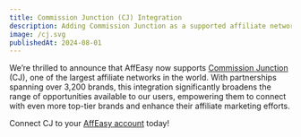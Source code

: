 ```yaml
---
title: Commission Junction (CJ) Integration
description: Adding Commission Junction as a supported affiliate network
image: /cj.svg
publishedAt: 2024-08-01
---
```


We’re thrilled to announce that AffEasy now supports [Commission Junction](https://www.cj.com/) (CJ), one of the largest affiliate networks in the world. With partnerships spanning over 3,200 brands, this integration significantly broadens the range of opportunities available to our users, empowering them to connect with even more top-tier brands and enhance their affiliate marketing efforts.

Connect CJ to your [AffEasy account](https://app.affeasy.link/settings/networks) today!

